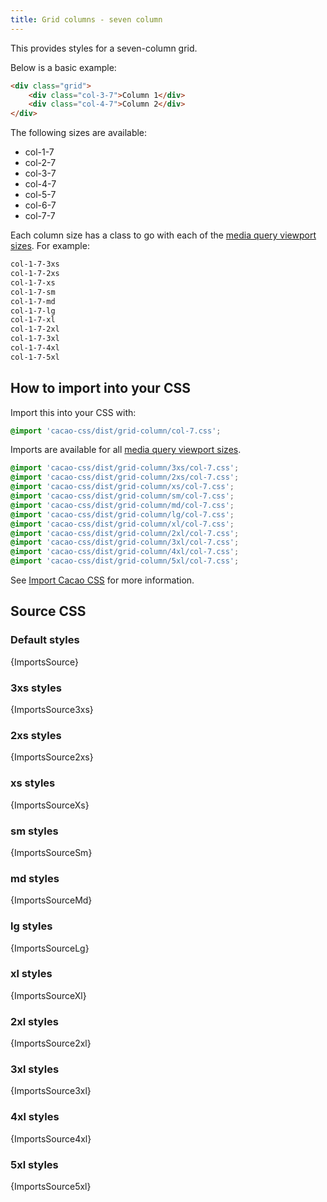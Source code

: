 ```yaml
---
title: Grid columns - seven column
---
```


This provides styles for a seven-column grid.

Below is a basic example:

```html
<div class="grid">
    <div class="col-3-7">Column 1</div>
    <div class="col-4-7">Column 2</div>
</div>
```

The following sizes are available:

- col-1-7
- col-2-7
- col-3-7
- col-4-7
- col-5-7
- col-6-7
- col-7-7

Each column size has a class to go with each of the [media query viewport sizes](/styles/media#viewport-media-queries). For example:

```css
col-1-7-3xs
col-1-7-2xs
col-1-7-xs
col-1-7-sm
col-1-7-md
col-1-7-lg
col-1-7-xl
col-1-7-2xl
col-1-7-3xl
col-1-7-4xl
col-1-7-5xl
```

## How to import into your CSS

Import this into your CSS with:

```css
@import 'cacao-css/dist/grid-column/col-7.css';
```

Imports are available for all [media query viewport sizes](/styles/media#viewport-media-queries).

```css
@import 'cacao-css/dist/grid-column/3xs/col-7.css';
@import 'cacao-css/dist/grid-column/2xs/col-7.css';
@import 'cacao-css/dist/grid-column/xs/col-7.css';
@import 'cacao-css/dist/grid-column/sm/col-7.css';
@import 'cacao-css/dist/grid-column/md/col-7.css';
@import 'cacao-css/dist/grid-column/lg/col-7.css';
@import 'cacao-css/dist/grid-column/xl/col-7.css';
@import 'cacao-css/dist/grid-column/2xl/col-7.css';
@import 'cacao-css/dist/grid-column/3xl/col-7.css';
@import 'cacao-css/dist/grid-column/4xl/col-7.css';
@import 'cacao-css/dist/grid-column/5xl/col-7.css';
```

See [Import Cacao CSS](/import) for more information.

## Source CSS

<!-- markdownlint-disable -->

### Default styles

<CodeBlock language="css" title="grid-column/col-7.css">{ImportsSource}</CodeBlock>

### 3xs styles

<CodeBlock language="css" title="grid-column/3xs/col-7.css">{ImportsSource3xs}</CodeBlock>

### 2xs styles

<CodeBlock language="css" title="grid-column/2xs/col-7.css">{ImportsSource2xs}</CodeBlock>

### xs styles

<CodeBlock language="css" title="grid-column/xs/col-7.css">{ImportsSourceXs}</CodeBlock>

### sm styles

<CodeBlock language="css" title="grid-column/sm/col-7.css">{ImportsSourceSm}</CodeBlock>

### md styles

<CodeBlock language="css" title="grid-column/md/col-7.css">{ImportsSourceMd}</CodeBlock>

### lg styles

<CodeBlock language="css" title="grid-column/lg/col-7.css">{ImportsSourceLg}</CodeBlock>

### xl styles

<CodeBlock language="css" title="grid-column/xl/col-7.css">{ImportsSourceXl}</CodeBlock>

### 2xl styles

<CodeBlock language="css" title="grid-column/2xl/col-7.css">{ImportsSource2xl}</CodeBlock>

### 3xl styles

<CodeBlock language="css" title="grid-column/3xl/col-7.css">{ImportsSource3xl}</CodeBlock>

### 4xl styles

<CodeBlock language="css" title="grid-column/4xl/col-7.css">{ImportsSource4xl}</CodeBlock>

### 5xl styles

<CodeBlock language="css" title="grid-column/5xl/col-7.css">{ImportsSource5xl}</CodeBlock>
